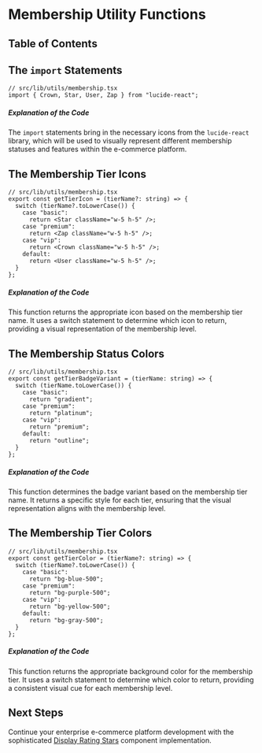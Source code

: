 
# Membership Utility Functions

## Table of Contents

## The `import` Statements

```tsx
// src/lib/utils/membership.tsx
import { Crown, Star, User, Zap } from "lucide-react";
```

##### Explanation of the Code

The `import` statements bring in the necessary icons from the `lucide-react` library, which will be used to visually represent different membership statuses and features within the e-commerce platform.

## The Membership Tier Icons

```tsx
// src/lib/utils/membership.tsx
export const getTierIcon = (tierName?: string) => {
  switch (tierName?.toLowerCase()) {
    case "basic":
      return <Star className="w-5 h-5" />;
    case "premium":
      return <Zap className="w-5 h-5" />;
    case "vip":
      return <Crown className="w-5 h-5" />;
    default:
      return <User className="w-5 h-5" />;
  }
};
```

##### Explanation of the Code

This function returns the appropriate icon based on the membership tier name. It uses a switch statement to determine which icon to return, providing a visual representation of the membership level.

## The Membership Status Colors

```tsx
// src/lib/utils/membership.tsx
export const getTierBadgeVariant = (tierName: string) => {
  switch (tierName.toLowerCase()) {
    case "basic":
      return "gradient";
    case "premium":
      return "platinum";
    case "vip":
      return "premium";
    default:
      return "outline";
  }
};
```

##### Explanation of the Code

This function determines the badge variant based on the membership tier name. It returns a specific style for each tier, ensuring that the visual representation aligns with the membership level.

## The Membership Tier Colors

```tsx
// src/lib/utils/membership.tsx
export const getTierColor = (tierName?: string) => {
  switch (tierName?.toLowerCase()) {
    case "basic":
      return "bg-blue-500";
    case "premium":
      return "bg-purple-500";
    case "vip":
      return "bg-yellow-500";
    default:
      return "bg-gray-500";
  }
};
```

##### Explanation of the Code

This function returns the appropriate background color for the membership tier. It uses a switch statement to determine which color to return, providing a consistent visual cue for each membership level.

## Next Steps

Continue your enterprise e-commerce platform development with the sophisticated [Display Rating Stars](/ecommerce-platform/utility-functions-and-validation-constants/display-rating-stars) component implementation.
